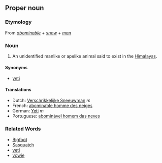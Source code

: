 ==Proper noun==
===Etymology===
From ''[[abominable]]'' + ''[[snow]]'' + ''[[man]]''

===Noun===
#An unidentified manlike or apelike animal said to exist in the [[Himalayas]].

====Synonyms====
*[[yeti]]

====Translations====
*Dutch: [[Verschrikkelijke Sneeuwman]] ''m''
*French: [[abominable homme des neiges]]
*German: [[Yeti]] ''m''
*Portuguese: [[abominável homem das neves]]

===Related Words===
*[[Bigfoot]]
*[[Sasquatch]]
*[[yeti]]
*[[yowie]]
